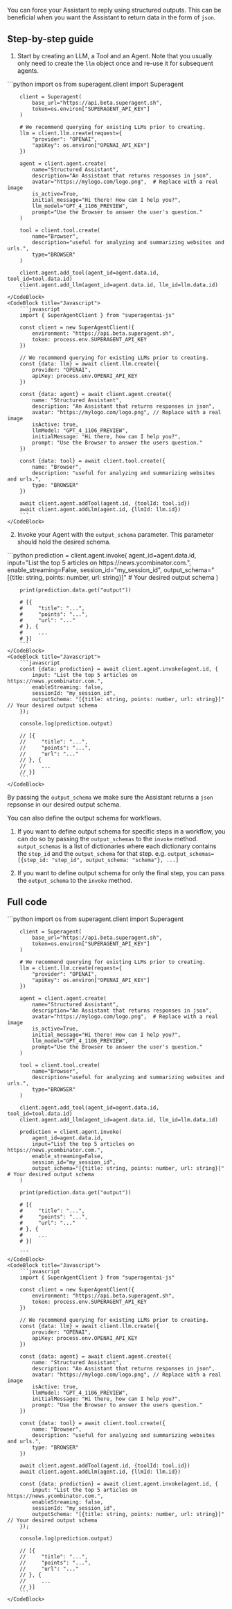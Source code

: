 You can force your Assistant to reply using structured outputs. This can be beneficial when you want the Assistant to return data in the form of `json`. 

## Step-by-step guide

1. Start by creating an LLM, a Tool and an Agent. Note that you usually only need to create the `llm` object once and re-use it for subsequent agents. 
<CodeBlocks>
    <CodeBlock title="Python">
        ```python
        import os
        from superagent.client import Superagent
        
        client = Superagent(
            base_url="https://api.beta.superagent.sh",
            token=os.environ["SUPERAGENT_API_KEY"]
        )

        # We recommend querying for existing LLMs prior to creating.
        llm = client.llm.create(request={
            "provider": "OPENAI",
            "apiKey": os.environ["OPENAI_API_KEY"]
        })

        agent = client.agent.create(
            name="Structured Assistant",
            description="An Assistant that returns responses in json",
            avatar="https://mylogo.com/logo.png",  # Replace with a real image
            is_active=True,
            initial_message="Hi there! How can I help you?",
            llm_model="GPT_4_1106_PREVIEW",
            prompt="Use the Browser to answer the user's question."
        )

        tool = client.tool.create(
            name="Browser",
            description="useful for analyzing and summarizing websites and urls.",
            type="BROWSER"
        )

        client.agent.add_tool(agent_id=agent.data.id, tool_id=tool.data.id)
        client.agent.add_llm(agent_id=agent.data.id, llm_id=llm.data.id)
        ```
    </CodeBlock>
    <CodeBlock title="Javascript">
        ```javascript 
        import { SuperAgentClient } from "superagentai-js"

        const client = new SuperAgentClient({
            environment: "https://api.beta.superagent.sh",
            token: process.env.SUPERAGENT_API_KEY
        })

        // We recommend querying for existing LLMs prior to creating.
        const {data: llm} = await client.llm.create({
            provider: "OPENAI",
            apiKey: process.env.OPENAI_API_KEY
        })

        const {data: agent} = await client.agent.create({
            name: "Structured Assistant",
            description: "An Assistant that returns responses in json",
            avatar: "https://mylogo.com/logo.png", // Replace with a real image
            isActive: true,
            llmModel: "GPT_4_1106_PREVIEW",
            initialMessage: "Hi there, how can I help you?",
            prompt: "Use the Browser to answer the users question."
        })

        const {data: tool} = await client.tool.create({
            name: "Browser",
            description: "useful for analyzing and summarizing websites and urls.",
            type: "BROWSER"
        })

        await client.agent.addTool(agent.id, {toolId: tool.id})
        await client.agent.addLlm(agent.id, {llmId: llm.id})
        ```
    </CodeBlock>
</CodeBlocks>

2. Invoke your Agent with the `output_schema` parameter. This parameter should hold the desired schema. 
<CodeBlocks>
    <CodeBlock title="Python">
        ```python 
        prediction = client.agent.invoke(
            agent_id=agent.data.id,
            input="List the top 5 articles on https://news.ycombinator.com.",
            enable_streaming=False,
            session_id="my_session_id",
            output_schema="[{title: string, points: number, url: string}]" # Your desired output schema
        )

        print(prediction.data.get("output"))

        # [{
        #     "title": "...",
        #     "points": "...",
        #     "url": "..."
        # }, {
        #     ...
        # }]
        ```
    </CodeBlock>
    <CodeBlock title="Javascript">
        ```javascript 
        const {data: prediction} = await client.agent.invoke(agent.id, {
            input: "List the top 5 articles on https://news.ycombinator.com.",
            enableStreaming: false,
            sessionId: "my_session_id",
            outputSchema: "[{title: string, points: number, url: string}]" // Your desired output schema
        });

        console.log(prediction.output)

        // [{
        //     "title": "...",
        //     "points": "...",
        //     "url": "..."
        // }, {
        //     ...
        // }]
        ```
    </CodeBlock>
</CodeBlocks>    
    

By passing the `output_schema` we make sure the Assistant returns a `json` repsonse in our desired output schema.


You can also define the output schema for workflows. 

1) If you want to define output schema for specific steps in a workflow, you can do so by passing the `output_schemas` to the `invoke` method.
`output_schemas` is a list of dictionaries where each dictionary contains the `step_id` and the `output_schema` for that step. 
e.g. `output_schemas=[{step_id: "step_id", output_schema: "schema"}, ...]`

2) If you want to define output schema for only the final step, you can pass the `output_schema` to the `invoke` method.


## Full code
<CodeBlocks>
    <CodeBlock title="Python">
        ```python
        import os
        from superagent.client import Superagent

        client = Superagent(
            base_url="https://api.beta.superagent.sh",
            token=os.environ["SUPERAGENT_API_KEY"]
        )

        # We recommend querying for existing LLMs prior to creating.
        llm = client.llm.create(request={
            "provider": "OPENAI",
            "apiKey": os.environ["OPENAI_API_KEY"]
        })

        agent = client.agent.create(
            name="Structured Assistant",
            description="An Assistant that returns responses in json",
            avatar="https://mylogo.com/logo.png",  # Replace with a real image
            is_active=True,
            initial_message="Hi there! How can I help you?",
            llm_model="GPT_4_1106_PREVIEW",
            prompt="Use the Browser to answer the user's question."
        )

        tool = client.tool.create(
            name="Browser",
            description="useful for analyzing and summarizing websites and urls.",
            type="BROWSER"
        )

        client.agent.add_tool(agent_id=agent.data.id, tool_id=tool.data.id)
        client.agent.add_llm(agent_id=agent.data.id, llm_id=llm.data.id)

        prediction = client.agent.invoke(
            agent_id=agent.data.id,
            input="List the top 5 articles on https://news.ycombinator.com.",
            enable_streaming=False,
            session_id="my_session_id",
            output_schema="[{title: string, points: number, url: string}]" # Your desired output schema
        )

        print(prediction.data.get("output"))

        # [{
        #     "title": "...",
        #     "points": "...",
        #     "url": "..."
        # }, {
        #     ...
        # }]

        ```
    </CodeBlock>
    <CodeBlock title="Javascript">
        ```javascript
        import { SuperAgentClient } from "superagentai-js"

        const client = new SuperAgentClient({
            environment: "https://api.beta.superagent.sh",
            token: process.env.SUPERAGENT_API_KEY
        })

        // We recommend querying for existing LLMs prior to creating.
        const {data: llm} = await client.llm.create({
            provider: "OPENAI",
            apiKey: process.env.OPENAI_API_KEY
        })

        const {data: agent} = await client.agent.create({
            name: "Structured Assistant",
            description: "An Assistant that returns responses in json",
            avatar: "https://mylogo.com/logo.png", // Replace with a real image
            isActive: true,
            llmModel: "GPT_4_1106_PREVIEW",
            initialMessage: "Hi there, how can I help you?",
            prompt: "Use the Browser to answer the users question."
        })

        const {data: tool} = await client.tool.create({
            name: "Browser",
            description: "useful for analyzing and summarizing websites and urls.",
            type: "BROWSER"
        })

        await client.agent.addTool(agent.id, {toolId: tool.id})
        await client.agent.addLlm(agent.id, {llmId: llm.id})

        const {data: prediction} = await client.agent.invoke(agent.id, {
            input: "List the top 5 articles on https://news.ycombinator.com.",
            enableStreaming: false,
            sessionId: "my_session_id",
            outputSchema: "[{title: string, points: number, url: string}]" // Your desired output schema
        });

        console.log(prediction.output)

        // [{
        //     "title": "...",
        //     "points": "...",
        //     "url": "..."
        // }, {
        //     ...
        // }]
        ```
    </CodeBlock>
</CodeBlocks>  

